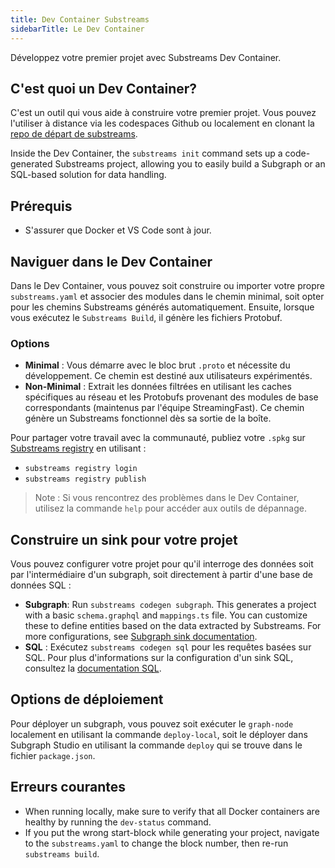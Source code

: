 ```yaml
---
title: Dev Container Substreams
sidebarTitle: Le Dev Container
---
```


Développez votre premier projet avec Substreams Dev Container.

## C'est quoi un Dev Container?

C'est un outil qui vous aide à construire votre premier projet. Vous pouvez l'utiliser à distance via les codespaces Github ou localement en clonant la [repo de départ de substreams](https://github.com/streamingfast/substreams-starter?tab=readme-ov-file).

Inside the Dev Container, the `substreams init` command sets up a code-generated Substreams project, allowing you to easily build a Subgraph or an SQL-based solution for data handling.

## Prérequis

- S'assurer que Docker et VS Code sont à jour.

## Naviguer dans le Dev Container

Dans le Dev Container, vous pouvez soit construire ou importer votre propre `substreams.yaml` et associer des modules dans le chemin minimal, soit opter pour les chemins Substreams générés automatiquement. Ensuite, lorsque vous exécutez le `Substreams Build`, il génère les fichiers Protobuf.

### Options

- **Minimal** : Vous démarre avec le bloc brut `.proto` et nécessite du développement. Ce chemin est destiné aux utilisateurs expérimentés.
- **Non-Minimal** : Extrait les données filtrées en utilisant les caches spécifiques au réseau et les Protobufs provenant des modules de base correspondants (maintenus par l'équipe StreamingFast). Ce chemin génère un Substreams fonctionnel dès sa sortie de la boîte.

Pour partager votre travail avec la communauté, publiez votre `.spkg` sur [Substreams registry](https://substreams.dev/) en utilisant :

- `substreams registry login`
- `substreams registry publish`

> Note : Si vous rencontrez des problèmes dans le Dev Container, utilisez la commande `help` pour accéder aux outils de dépannage.

## Construire un sink pour votre projet

Vous pouvez configurer votre projet pour qu'il interroge des données soit par l'intermédiaire d'un subgraph, soit directement à partir d'une base de données SQL :

- **Subgraph**: Run `substreams codegen subgraph`. This generates a project with a basic `schema.graphql` and `mappings.ts` file. You can customize these to define entities based on the data extracted by Substreams. For more configurations, see [Subgraph sink documentation](https://docs.substreams.dev/how-to-guides/sinks/subgraph).
- **SQL** : Exécutez `substreams codegen sql` pour les requêtes basées sur SQL. Pour plus d'informations sur la configuration d'un sink SQL, consultez la [documentation SQL](https://docs.substreams.dev/how-to-guides/sinks/sql-sink).

## Options de déploiement

Pour déployer un subgraph, vous pouvez soit exécuter le `graph-node` localement en utilisant la commande `deploy-local`, soit le déployer dans Subgraph Studio en utilisant la commande `deploy` qui se trouve dans le fichier `package.json`.

## Erreurs courantes

- When running locally, make sure to verify that all Docker containers are healthy by running the `dev-status` command.
- If you put the wrong start-block while generating your project, navigate to the `substreams.yaml` to change the block number, then re-run `substreams build`.
